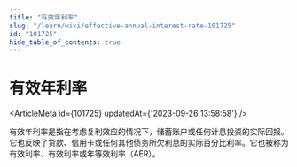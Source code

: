 ```yaml
---
title: "有效年利率"
slug: "/learn/wiki/effective-annual-interest-rate-101725"
id: "101725"
hide_table_of_contents: true
---
```



# 有效年利率

<ArticleMeta id={101725} updatedAt={'2023-09-26 13:58:58'} />
<div className='border-solid border-b border-t-0 my-4 border-[var(--ifm-color-gray-300)]' />

有效年利率是指在考虑复利效应的情况下，储蓄账户或任何计息投资的实际回报。它也反映了贷款、信用卡或任何其他债务所欠利息的实际百分比利率。它也被称为有效利率、有效利率或年等效利率（AER）。
